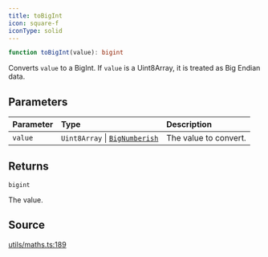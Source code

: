```yaml
---
title: toBigInt
icon: square-f
iconType: solid
---
```


```ts
function toBigInt(value): bigint
```

Converts `value` to a BigInt. If `value` is a Uint8Array, it is treated as Big Endian data.

## Parameters

| Parameter | Type | Description |
| :------ | :------ | :------ |
| `value` | `Uint8Array` \| [`BigNumberish`](/sdk/content/type-aliases/BigNumberish) | The value to convert. |

## Returns

`bigint`

The value.

## Source

[utils/maths.ts:189](https://github.com/dominant-strategies/quais.js/blob/35fe6504b04c7e2a611071dcdeb2930773768d6d/src/utils/maths.ts#L189)
